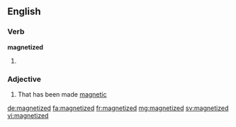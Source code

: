 ==English==

===Verb===
'''magnetized'''

# {{en-past of|magnetize}}

===Adjective===
{{en-adj}}

# That has been made [[magnetic]]

[[de:magnetized]]
[[fa:magnetized]]
[[fr:magnetized]]
[[mg:magnetized]]
[[sv:magnetized]]
[[vi:magnetized]]